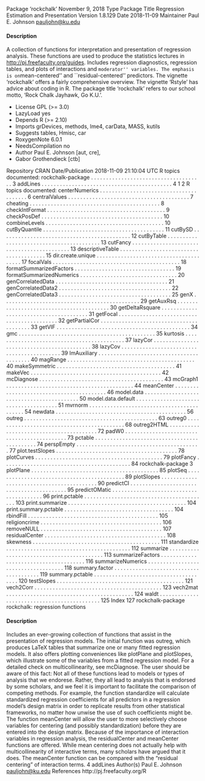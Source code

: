 
Package ‘rockchalk’
November 9, 2018
Type Package
Title Regression Estimation and Presentation
Version 1.8.129
Date 2018-11-09
Maintainer Paul E. Johnson <pauljohn@ku.edu>

#### Description
 A collection of functions for interpretation and presentation of regression analysis. These functions are used
to produce the statistics lectures in <http://pj.freefaculty.org/guides>. Includes regression
diagnostics, regression tables, and plots of interactions and
``moderator'' variables. The emphasis is on ``mean-centered'' and ``residual-centered'' predictors. The vignette 'rockchalk' offers a
fairly comprehensive overview. The vignette 'Rstyle' has advice about coding in R. The package title 'rockchalk' refers to our
school motto, 'Rock Chalk Jayhawk, Go K.U.'.

* License GPL (>= 3.0)
* LazyLoad yes
* Depends R (>= 2.10)
* Imports grDevices, methods, lme4, carData, MASS, kutils
* Suggests tables, Hmisc, car
* RoxygenNote 6.0.1
* NeedsCompilation no
* Author Paul E. Johnson [aut, cre],
* Gabor Grothendieck [ctb]

Repository CRAN
Date/Publication 2018-11-09 21:10:04 UTC
R topics documented:
rockchalk-package . . . . . . . . . . . . . . . . . . . . . . . . . . . . . . . . . . . . . 3
addLines . . . . . . . . . . . . . . . . . . . . . . . . . . . . . . . . . . . . . . . . . . . 4
1
2 R topics documented:
centerNumerics . . . . . . . . . . . . . . . . . . . . . . . . . . . . . . . . . . . . . . . 6
centralValues . . . . . . . . . . . . . . . . . . . . . . . . . . . . . . . . . . . . . . . . 7
cheating . . . . . . . . . . . . . . . . . . . . . . . . . . . . . . . . . . . . . . . . . . . 8
checkIntFormat . . . . . . . . . . . . . . . . . . . . . . . . . . . . . . . . . . . . . . . 9
checkPosDef . . . . . . . . . . . . . . . . . . . . . . . . . . . . . . . . . . . . . . . . 10
combineLevels . . . . . . . . . . . . . . . . . . . . . . . . . . . . . . . . . . . . . . . 10
cutByQuantile . . . . . . . . . . . . . . . . . . . . . . . . . . . . . . . . . . . . . . . . 11
cutBySD . . . . . . . . . . . . . . . . . . . . . . . . . . . . . . . . . . . . . . . . . . . 12
cutByTable . . . . . . . . . . . . . . . . . . . . . . . . . . . . . . . . . . . . . . . . . 13
cutFancy . . . . . . . . . . . . . . . . . . . . . . . . . . . . . . . . . . . . . . . . . . . 13
descriptiveTable . . . . . . . . . . . . . . . . . . . . . . . . . . . . . . . . . . . . . . . 15
dir.create.unique . . . . . . . . . . . . . . . . . . . . . . . . . . . . . . . . . . . . . . . 17
focalVals . . . . . . . . . . . . . . . . . . . . . . . . . . . . . . . . . . . . . . . . . . 18
formatSummarizedFactors . . . . . . . . . . . . . . . . . . . . . . . . . . . . . . . . . 19
formatSummarizedNumerics . . . . . . . . . . . . . . . . . . . . . . . . . . . . . . . . 20
genCorrelatedData . . . . . . . . . . . . . . . . . . . . . . . . . . . . . . . . . . . . . 21
genCorrelatedData2 . . . . . . . . . . . . . . . . . . . . . . . . . . . . . . . . . . . . . 22
genCorrelatedData3 . . . . . . . . . . . . . . . . . . . . . . . . . . . . . . . . . . . . . 25
genX . . . . . . . . . . . . . . . . . . . . . . . . . . . . . . . . . . . . . . . . . . . . . 29
getAuxRsq . . . . . . . . . . . . . . . . . . . . . . . . . . . . . . . . . . . . . . . . . 30
getDeltaRsquare . . . . . . . . . . . . . . . . . . . . . . . . . . . . . . . . . . . . . . . 31
getFocal . . . . . . . . . . . . . . . . . . . . . . . . . . . . . . . . . . . . . . . . . . . 32
getPartialCor . . . . . . . . . . . . . . . . . . . . . . . . . . . . . . . . . . . . . . . . 33
getVIF . . . . . . . . . . . . . . . . . . . . . . . . . . . . . . . . . . . . . . . . . . . . 34
gmc . . . . . . . . . . . . . . . . . . . . . . . . . . . . . . . . . . . . . . . . . . . . . 35
kurtosis . . . . . . . . . . . . . . . . . . . . . . . . . . . . . . . . . . . . . . . . . . . 37
lazyCor . . . . . . . . . . . . . . . . . . . . . . . . . . . . . . . . . . . . . . . . . . . 38
lazyCov . . . . . . . . . . . . . . . . . . . . . . . . . . . . . . . . . . . . . . . . . . . 39
lmAuxiliary . . . . . . . . . . . . . . . . . . . . . . . . . . . . . . . . . . . . . . . . . 40
magRange . . . . . . . . . . . . . . . . . . . . . . . . . . . . . . . . . . . . . . . . . . 40
makeSymmetric . . . . . . . . . . . . . . . . . . . . . . . . . . . . . . . . . . . . . . . 41
makeVec . . . . . . . . . . . . . . . . . . . . . . . . . . . . . . . . . . . . . . . . . . . 42
mcDiagnose . . . . . . . . . . . . . . . . . . . . . . . . . . . . . . . . . . . . . . . . . 43
mcGraph1 . . . . . . . . . . . . . . . . . . . . . . . . . . . . . . . . . . . . . . . . . . 44
meanCenter . . . . . . . . . . . . . . . . . . . . . . . . . . . . . . . . . . . . . . . . . 46
model.data . . . . . . . . . . . . . . . . . . . . . . . . . . . . . . . . . . . . . . . . . . 50
model.data.default . . . . . . . . . . . . . . . . . . . . . . . . . . . . . . . . . . . . . . 51
mvrnorm . . . . . . . . . . . . . . . . . . . . . . . . . . . . . . . . . . . . . . . . . . 54
newdata . . . . . . . . . . . . . . . . . . . . . . . . . . . . . . . . . . . . . . . . . . . 56
outreg . . . . . . . . . . . . . . . . . . . . . . . . . . . . . . . . . . . . . . . . . . . . 63
outreg0 . . . . . . . . . . . . . . . . . . . . . . . . . . . . . . . . . . . . . . . . . . . 68
outreg2HTML . . . . . . . . . . . . . . . . . . . . . . . . . . . . . . . . . . . . . . . . 72
padW0 . . . . . . . . . . . . . . . . . . . . . . . . . . . . . . . . . . . . . . . . . . . . 73
pctable . . . . . . . . . . . . . . . . . . . . . . . . . . . . . . . . . . . . . . . . . . . . 74
perspEmpty . . . . . . . . . . . . . . . . . . . . . . . . . . . . . . . . . . . . . . . . . 77
plot.testSlopes . . . . . . . . . . . . . . . . . . . . . . . . . . . . . . . . . . . . . . . . 78
plotCurves . . . . . . . . . . . . . . . . . . . . . . . . . . . . . . . . . . . . . . . . . . 79
plotFancy . . . . . . . . . . . . . . . . . . . . . . . . . . . . . . . . . . . . . . . . . . 84
rockchalk-package 3
plotPlane . . . . . . . . . . . . . . . . . . . . . . . . . . . . . . . . . . . . . . . . . . 85
plotSeq . . . . . . . . . . . . . . . . . . . . . . . . . . . . . . . . . . . . . . . . . . . 89
plotSlopes . . . . . . . . . . . . . . . . . . . . . . . . . . . . . . . . . . . . . . . . . . 90
predictCI . . . . . . . . . . . . . . . . . . . . . . . . . . . . . . . . . . . . . . . . . . 95
predictOMatic . . . . . . . . . . . . . . . . . . . . . . . . . . . . . . . . . . . . . . . . 96
print.pctable . . . . . . . . . . . . . . . . . . . . . . . . . . . . . . . . . . . . . . . . . 103
print.summarize . . . . . . . . . . . . . . . . . . . . . . . . . . . . . . . . . . . . . . . 104
print.summary.pctable . . . . . . . . . . . . . . . . . . . . . . . . . . . . . . . . . . . . 104
rbindFill . . . . . . . . . . . . . . . . . . . . . . . . . . . . . . . . . . . . . . . . . . . 105
religioncrime . . . . . . . . . . . . . . . . . . . . . . . . . . . . . . . . . . . . . . . . 106
removeNULL . . . . . . . . . . . . . . . . . . . . . . . . . . . . . . . . . . . . . . . . 107
residualCenter . . . . . . . . . . . . . . . . . . . . . . . . . . . . . . . . . . . . . . . . 108
skewness . . . . . . . . . . . . . . . . . . . . . . . . . . . . . . . . . . . . . . . . . . 111
standardize . . . . . . . . . . . . . . . . . . . . . . . . . . . . . . . . . . . . . . . . . 112
summarize . . . . . . . . . . . . . . . . . . . . . . . . . . . . . . . . . . . . . . . . . . 113
summarizeFactors . . . . . . . . . . . . . . . . . . . . . . . . . . . . . . . . . . . . . . 116
summarizeNumerics . . . . . . . . . . . . . . . . . . . . . . . . . . . . . . . . . . . . 118
summary.factor . . . . . . . . . . . . . . . . . . . . . . . . . . . . . . . . . . . . . . . 119
summary.pctable . . . . . . . . . . . . . . . . . . . . . . . . . . . . . . . . . . . . . . 120
testSlopes . . . . . . . . . . . . . . . . . . . . . . . . . . . . . . . . . . . . . . . . . . 121
vech2Corr . . . . . . . . . . . . . . . . . . . . . . . . . . . . . . . . . . . . . . . . . . 123
vech2mat . . . . . . . . . . . . . . . . . . . . . . . . . . . . . . . . . . . . . . . . . . 124
waldt . . . . . . . . . . . . . . . . . . . . . . . . . . . . . . . . . . . . . . . . . . . . 125
Index 127
rockchalk-package rockchalk: regression functions

#### Description

Includes an ever-growing collection of functions that assist in the presentation of regression models.
The initial function was outreg, which produces LaTeX tables that summarize one or many
fitted regression models. It also offers plotting conveniences like plotPlane and plotSlopes,
which illustrate some of the variables from a fitted regression model. For a detailed check on multicollinearity,
see mcDiagnose. The user should be aware of this fact: Not all of these functions lead
to models or types of analysis that we endorese. Rather, they all lead to analysis that is endorsed
by some scholars, and we feel it is important to facilitate the comparison of competing methods.
For example, the function standardize will calculate standardized regression coefficients for all
predictors in a regression model’s design matrix in order to replicate results from other statistical
frameworks, no matter how unwise the use of such coefficients might be. The function meanCenter
will allow the user to more selectively choose variables for centering (and possibly standardization)
before they are entered into the design matrix. Because of the importance of interaction variables in
regression analysis, the residualCenter and meanCenter functions are offered. While mean centering
does not actually help with multicollinearity of interactive terms, many scholars have argued
that it does. The meanCenter function can be compared with the "residual centering" of interaction
terms.
4 addLines
Author(s)
Paul E. Johnson <pauljohn@ku.edu>
References
http://pj.freefaculty.org/R
